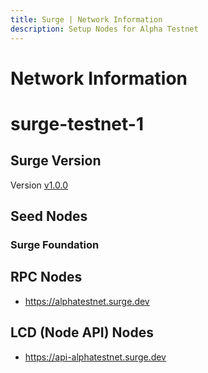 ```yaml
---
title: Surge | Network Information
description: Setup Nodes for Alpha Testnet
---
```


# Network Information

# surge-testnet-1

## Surge Version

Version [v1.0.0](https://github.com/surgebuild/surge)

## Seed Nodes

### Surge Foundation

## RPC Nodes

- https://alphatestnet.surge.dev

## LCD (Node API) Nodes

- https://api-alphatestnet.surge.dev
